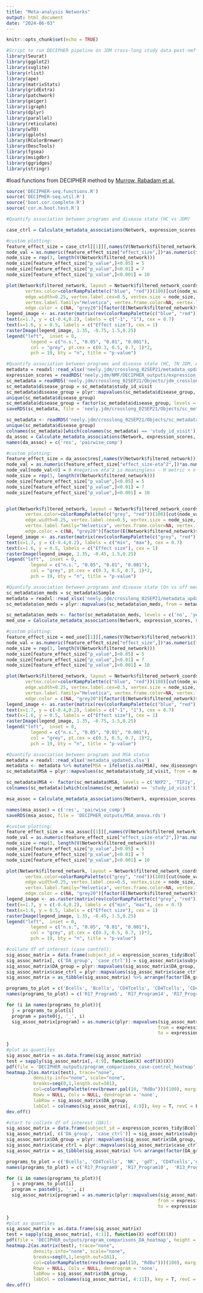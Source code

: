 ```yaml
---
title: "Meta-analysis Networks"
output: html_document
date: "2024-06-03"
---
```


```r
knitr::opts_chunk$set(echo = TRUE)
```

```r
#Script to run DECIPHER pipeline on JDM cross-long study data post-nmf run and visualize results
library(Seurat)
library(ggplot2)
library(svglite)
library(rlist)
library(ape)
library(matrixStats)
library(gridExtra)
library(patchwork)
library(geiger)
library(igraph)
library(dplyr)
library(parallel)
library(reticulate)
library(wTO)
library(gplots)
library(RColorBrewer)
library(DescTools)
library(fgsea)
library(msigdbr)
library(ggridges)
library(stringr)
```
#load functions from DECIPHER method by 
[Murrow, Rabadam et al.](https://doi.org/10.1016/j.cels.2022.06.005)
```r
source('DECIPHER-seq.functions.R')
source('DECIPHER-seq.util.R')
source('boot.cor.complete.R')
source('cor.m.boot.test.R')
```

```r
#Quantify association between programs and disease state (HC vs JDM)

case_ctrl = Calculate_metadata_associations(Network, expression_scores, sc_metadata, type = 'binary', feature.to.test = 'case_control')
```

```r
#custom plotting:
feature_effect_size = case_ctrl[[1]][,names(V(Network$filtered_network))]
node_val = as.numeric(feature_effect_size["effect_size",])*as.numeric(feature_effect_size["effect_size_sign",]) 
node_size = rep(3, length(V(Network$filtered_network)))
node_size[feature_effect_size["p_value",]<0.05] = 5
node_size[feature_effect_size["p_value",]<0.01] = 7
node_size[feature_effect_size["p_value",]<0.001] = 10

plot(Network$filtered_network, layout = Network$filtered_network_coords, 
       vertex.color=colorRampPalette(c("blue", "red"))(100)[cut(node_val, breaks = seq(-3, 3, length.out = 101), include.lowest = T)],
       edge.width=0.25, vertex.label.cex=0.5, vertex.size = node_size, vertex.label.color="black", 
       vertex.label.family="Helvetica", vertex.frame.color=NA, vertex.label.font=2,
       edge.color = c(NA, "grey20")[factor(E(Network$filtered_network)$sign>0)], vertex.label = NA, main = 'Case-Control')
legend_image <- as.raster(matrix(rev(colorRampPalette(c("blue", "red"))(100)), ncol=1))
text(x=1.7, y = c(-0.4,0.2), labels = c("-1", "1"), cex = 0.7)
text(x=1.6, y = 0.5, labels = c("Effect size"), cex = 1)
rasterImage(legend_image, 1.35, -0.75, 1.5,0.25)
legend("left",  inset = 0,    
         legend = c("n.s.", "0.05", "0.01", "0.001"),
         col = "grey", pt.cex = c(0.3, 0.5, 0.7, 1)*2,
         pch = 19, bty = "n", title = "p-value")
```

```r
#Quantify association between programs and disease state (HC, TN JDM, Active JDM, Inactive JDM)
metadata = readxl::read_xlsx('neely.jdm/crosslong_02SEP21/metadata_updated.xlsx')
expression_scores = readRDS('neely.jdm/NMF/DECIPHER_outputs/expression_scores.rds')
sc_metadata = readRDS('neely.jdm/crosslong_02SEP21/Objects/jdm_crosslong_meta.rds')
sc_metadata$disease_group = sc_metadata$study_id_visit
sc_metadata$disease_group = plyr::mapvalues(sc_metadata$disease_group, from = metadata$study_id_visit, to = metadata$new_diseasegroups, warn_missing = F)
unique(sc_metadata$disease_group)
sc_metadata$disease_group = factor(sc_metadata$disease_group, levels = c('TNJDM', 'Active', 'Inactive', 'HC'))
saveRDS(sc_metadata, file = 'neely.jdm/crosslong_02SEP21/Objects/sc_metadata.rds')

sc_metadata <- readRDS('neely.jdm/crosslong_02SEP21/Objects/sc_metadata.rds')
unique(sc_metadata$disease_group)
colnames(sc_metadata)[which(colnames(sc_metadata) == 'study_id_visit')] = 'Sample'
da_assoc = Calculate_metadata_associations(Network, expression_scores, sc_metadata, type = 'categorical>2', feature.to.test = 'disease_group')
names(da_assoc) = c('res', 'pairwise_comp')
```

```r
#custom plotting:
feature_effect_size = da_assoc$res[,names(V(Network$filtered_network))]
node_val = as.numeric(feature_effect_size["effect_size-eta^2",])*as.numeric(feature_effect_size["effect_size_sign",])
node_val[node_val<0] = 0 #negative eta^2 is meaningless - H metric < n groups
node_size = rep(3, length(V(Network$filtered_network)))
node_size[feature_effect_size["p_value",]<0.05] = 5
node_size[feature_effect_size["p_value",]<0.01] = 7
node_size[feature_effect_size["p_value",]<0.001] = 10


plot(Network$filtered_network, layout = Network$filtered_network_coords, 
       vertex.color=colorRampPalette(c("grey", "red"))(100)[cut(node_val, breaks = seq(0, 1, length.out = 101), include.lowest = T)],
       edge.width=0.25, vertex.label.cex=0.5, vertex.size = node_size, vertex.label.color="black", 
       vertex.label.family="Helvetica", vertex.frame.color=NA, vertex.label.font=2,
       edge.color = c(NA, "grey20")[factor(E(Network$filtered_network)$sign>0)], vertex.label = NA, main = 'Disease Group')
legend_image <- as.raster(matrix(rev(colorRampPalette(c("grey", "red"))(100)), ncol=1))
text(x=1.7, y = c(-0.4,0.2), labels = c("min", "max"), cex = 0.7)
text(x=1.6, y = 0.5, labels = c("Effect size"), cex = 1)
rasterImage(legend_image, 1.35, -0.45, 1.5,0.25)
legend("left",  inset = 0,    
         legend = c("n.s.", "0.05", "0.01", "0.001"),
         col = "grey", pt.cex = c(0.3, 0.5, 0.7, 1)*2,
         pch = 19, bty = "n", title = "p-value")


```

```r
#Quantify association between programs and disease state (On vs off meds)
sc_metadata$on_meds = sc_metadata$Sample
metadata = readxl::read_xlsx('neely.jdm/crosslong_02SEP21/metadata_updated.xlsx')
sc_metadata$on_meds = plyr::mapvalues(sc_metadata$on_meds, from = metadata$study_id_visit, to = metadata$on_meds, warn_missing = F)

sc_metadata$on_meds <- factor(sc_metadata$on_meds, levels = c('no', 'yes')) #imbalanced groups, need larger group to be first level, otherwise effect size signs are backwards 
med_use = Calculate_metadata_associations(Network, expression_scores, sc_metadata, type = 'binary', feature.to.test = 'on_meds')
```

```r
#custom plotting:
feature_effect_size = med_use[[1]][,names(V(Network$filtered_network))]
node_val = as.numeric(feature_effect_size["effect_size",])*as.numeric(feature_effect_size["effect_size_sign",]) 
node_size = rep(3, length(V(Network$filtered_network)))
node_size[feature_effect_size["p_value",]<0.05] = 5
node_size[feature_effect_size["p_value",]<0.01] = 7
node_size[feature_effect_size["p_value",]<0.001] = 10

plot(Network$filtered_network, layout = Network$filtered_network_coords, 
       vertex.color=colorRampPalette(c("blue", "red"))(100)[cut(node_val, breaks = seq(-3, 3, length.out = 101), include.lowest = T)],
       edge.width=0.25, vertex.label.cex=0.5, vertex.size = node_size, vertex.label.color="black", 
       vertex.label.family="Helvetica", vertex.frame.color=NA, vertex.label.font=2,
       edge.color = c(NA, "grey20")[factor(E(Network$filtered_network)$sign>0)], vertex.label = NA, main = 'Medication Use')
legend_image <- as.raster(matrix(rev(colorRampPalette(c("blue", "red"))(100)), ncol=1))
text(x=1.7, y = c(-0.4,0.2), labels = c("-1", "1"), cex = 0.7)
text(x=1.6, y = 0.5, labels = c("Effect size"), cex = 1)
rasterImage(legend_image, 1.35, -0.75, 1.5,0.25)
legend("left",  inset = 0,    
         legend = c("n.s.", "0.05", "0.01", "0.001"),
         col = "grey", pt.cex = c(0.3, 0.5, 0.7, 1)*2,
         pch = 19, bty = "n", title = "p-value")
```

```r
#Quantify association between programs and MSA status
metadata = readxl::read_xlsx('metadata_updated.xlsx')
metadata <- metadata %>% mutate(MSA = ifelse(is.na(MSA), new_diseasegroups, MSA))
sc_metadata$MSA = plyr::mapvalues(sc_metadata$study_id_visit, from = metadata$study_id_visit, to = metadata$MSA, warn_missing = F)

sc_metadata$MSA <- factor(sc_metadata$MSA, levels = c('NXP2', 'TIF1y', 'MDA5', 'NEG', 'UNK', 'HC')) 
colnames(sc_metadata)[which(colnames(sc_metadata) == 'study_id_visit')] = 'Sample'

msa_assoc = Calculate_metadata_associations(Network, expression_scores, sc_metadata, type = 'categorical>2', feature.to.test = 'MSA')

names(msa_assoc) = c('res', 'pairwise_comp')
saveRDS(msa_assoc, file = 'DECIPHER_outputs/MSA_anova.rds')
```


```r
#custom plotting:
feature_effect_size = msa_assoc[[1]][,names(V(Network$filtered_network))]
node_val = as.numeric(feature_effect_size["effect_size-eta^2",])*as.numeric(feature_effect_size["effect_size_sign",]) 
node_size = rep(3, length(V(Network$filtered_network)))
node_size[feature_effect_size["p_value",]<0.05] = 5
node_size[feature_effect_size["p_value",]<0.01] = 7
node_size[feature_effect_size["p_value",]<0.001] = 10

plot(Network$filtered_network, layout = Network$filtered_network_coords, 
       vertex.color=colorRampPalette(c("grey", "red"))(100)[cut(node_val, breaks = seq(0, 1, length.out = 101), include.lowest = T)],
       edge.width=0.25, vertex.label.cex=0.5, vertex.size = node_size, vertex.label.color="black", 
       vertex.label.family="Helvetica", vertex.frame.color=NA, vertex.label.font=2,
       edge.color = c(NA, "grey20")[factor(E(Network$filtered_network)$sign>0)], vertex.label = NA, main = 'MSA Status')
legend_image <- as.raster(matrix(rev(colorRampPalette(c("grey", "red"))(100)), ncol=1))
text(x=1.7, y = c(-0.4,0.2), labels = c("min", "max"), cex = 0.7)
text(x=1.6, y = 0.5, labels = c("Effect size"), cex = 1)
rasterImage(legend_image, 1.35, -0.45, 1.5,0.25)
legend("left",  inset = 0,    
         legend = c("n.s.", "0.05", "0.01", "0.001"),
         col = "grey", pt.cex = c(0.3, 0.5, 0.7, 1)*2,
         pch = 19, bty = "n", title = "p-value")
```

```r
#collate df of interest (case control): 
sig_assoc_matrix = data.frame(subject_id = expression_scores_tidy$Bcells$subject_id)
sig_assoc_matrix[, c('DA_group', 'case_ctrl')] = sig_assoc_matrix$subject_id
sig_assoc_matrix$DA_group = plyr::mapvalues(sig_assoc_matrix$DA_group, from = metadata$study_id_visit, to = metadata$new_diseasegroups)
sig_assoc_matrix$case_ctrl = plyr::mapvalues(sig_assoc_matrix$case_ctrl, from = metadata$study_id_visit, to = metadata$case_control)
sig_assoc_matrix = as_tibble(sig_assoc_matrix) %>% arrange(factor(DA_group, levels = c('HC', 'Inactive', 'Active', 'TNJDM')))

programs_to_plot = c('Bcells', 'Bcells', 'CD4Tcells', 'CD4Tcells', 'CD4Tcells')
names(programs_to_plot) = c('R17_Program5', 'R17_Program14', 'R17_Program1', 'R17_Program10',  'R17_Program17')

for (i in names(programs_to_plot)){
  j = programs_to_plot[i]
  program = paste0(j, '_', i)
  sig_assoc_matrix[program] = as.numeric(plyr::mapvalues(sig_assoc_matrix$subject_id, 
                                                        from = expression_scores_tidy[[j]][["subject_id"]], 
                                                        to = expression_scores_tidy[[j]][[i]]))
  
}
#plot as quantiles
sig_assoc_matrix = as.data.frame(sig_assoc_matrix)
test = sapply(sig_assoc_matrix[, 4:9], function(X) ecdf(X)(X))
pdf(file = 'DECIPHER_outputs/program_comparisons_case-control_heatmap', height = 10, width = 6)
heatmap.2(as.matrix(test), trace="none",
          density.info="none", scale="none", 
          breaks=seq(0,1,length.out=101), 
          col=colorRampPalette(rev(brewer.pal(10, "RdBu")))(100), margins=c(12, 12), 
          Rowv = NULL, Colv = NULL, dendrogram = 'none',
          labRow = sig_assoc_matrix$DA_group,
          labCol = colnames(sig_assoc_matrix[, 4:9]), key = T, revC = F)
dev.off()
```

```r
#start to collate df of interest (DA)l: 
sig_assoc_matrix = data.frame(subject_id = expression_scores_tidy$Bcells$subject_id)
sig_assoc_matrix[, c('DA_group', 'case_ctrl')] = sig_assoc_matrix$subject_id
sig_assoc_matrix$DA_group = plyr::mapvalues(sig_assoc_matrix$DA_group, from = metadata$study_id_visit, to = metadata$new_diseasegroups)
sig_assoc_matrix$case_ctrl = plyr::mapvalues(sig_assoc_matrix$case_ctrl, from = metadata$study_id_visit, to = metadata$case_control)
sig_assoc_matrix = as_tibble(sig_assoc_matrix) %>% arrange(factor(DA_group, levels = c('HC', 'Inactive', 'Active', 'TNJDM')))

programs_to_plot = c('Bcells', 'CD4Tcells', 'NK', 'gdT', 'CD4Tcells','gdT', 'NK', 'CD8Tcells')
names(programs_to_plot) = c('R17_Program9', 'R17_Program10',  'R13_Program12','R15_Program4', 'R17_Program17', 'R15_Program15', 'R13_Program8', 'R15_Program11')

for (i in names(programs_to_plot)){
  j = programs_to_plot[i]
  program = paste0(j, '_', i)
  sig_assoc_matrix[program] = as.numeric(plyr::mapvalues(sig_assoc_matrix$subject_id, 
                                                        from = expression_scores_tidy[[j]][["subject_id"]], 
                                                        to = expression_scores_tidy[[j]][[i]]))
  
}
#plot as quantiles
sig_assoc_matrix = as.data.frame(sig_assoc_matrix)
test = sapply(sig_assoc_matrix[, 4:11], function(X) ecdf(X)(X))
pdf(file = 'DECIPHER_outputs/program_comparisons_DA_heatmap', height = 10, width = 10)
heatmap.2(as.matrix(test), trace="none",
          density.info="none", scale="none", 
          breaks=seq(0,1,length.out=101), 
          col=colorRampPalette(rev(brewer.pal(10, "RdBu")))(100), margins=c(12, 12), 
          Rowv = NULL, Colv = NULL, dendrogram = 'none',
          labRow = sig_assoc_matrix$DA_group,
          labCol = colnames(sig_assoc_matrix[, 4:11]), key = T, revC = F)
dev.off()
```